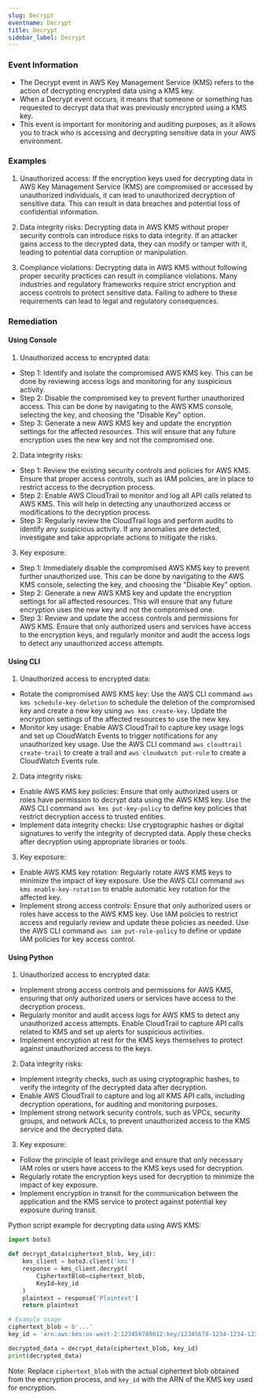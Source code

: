 ```yaml
--- 
slug: Decrypt
eventname: Decrypt
title: Decrypt
sidebar_label: Decrypt
---
```

                       
### Event Information

- The Decrypt event in AWS Key Management Service (KMS) refers to the action of decrypting encrypted data using a KMS key.
- When a Decrypt event occurs, it means that someone or something has requested to decrypt data that was previously encrypted using a KMS key.
- This event is important for monitoring and auditing purposes, as it allows you to track who is accessing and decrypting sensitive data in your AWS environment.


### Examples

1. Unauthorized access: If the encryption keys used for decrypting data in AWS Key Management Service (KMS) are compromised or accessed by unauthorized individuals, it can lead to unauthorized decryption of sensitive data. This can result in data breaches and potential loss of confidential information.

2. Data integrity risks: Decrypting data in AWS KMS without proper security controls can introduce risks to data integrity. If an attacker gains access to the decrypted data, they can modify or tamper with it, leading to potential data corruption or manipulation.

3. Compliance violations: Decrypting data in AWS KMS without following proper security practices can result in compliance violations. Many industries and regulatory frameworks require strict encryption and access controls to protect sensitive data. Failing to adhere to these requirements can lead to legal and regulatory consequences.

### Remediation

#### Using Console

1. Unauthorized access to encrypted data:
- Step 1: Identify and isolate the compromised AWS KMS key. This can be done by reviewing access logs and monitoring for any suspicious activity.
- Step 2: Disable the compromised key to prevent further unauthorized access. This can be done by navigating to the AWS KMS console, selecting the key, and choosing the "Disable Key" option.
- Step 3: Generate a new AWS KMS key and update the encryption settings for the affected resources. This will ensure that any future encryption uses the new key and not the compromised one.

2. Data integrity risks:
- Step 1: Review the existing security controls and policies for AWS KMS. Ensure that proper access controls, such as IAM policies, are in place to restrict access to the decryption process.
- Step 2: Enable AWS CloudTrail to monitor and log all API calls related to AWS KMS. This will help in detecting any unauthorized access or modifications to the decryption process.
- Step 3: Regularly review the CloudTrail logs and perform audits to identify any suspicious activity. If any anomalies are detected, investigate and take appropriate actions to mitigate the risks.

3. Key exposure:
- Step 1: Immediately disable the compromised AWS KMS key to prevent further unauthorized use. This can be done by navigating to the AWS KMS console, selecting the key, and choosing the "Disable Key" option.
- Step 2: Generate a new AWS KMS key and update the encryption settings for all affected resources. This will ensure that any future encryption uses the new key and not the compromised one.
- Step 3: Review and update the access controls and permissions for AWS KMS. Ensure that only authorized users and services have access to the encryption keys, and regularly monitor and audit the access logs to detect any unauthorized access attempts.

#### Using CLI

1. Unauthorized access to encrypted data:
- Rotate the compromised AWS KMS key: Use the AWS CLI command `aws kms schedule-key-deletion` to schedule the deletion of the compromised key and create a new key using `aws kms create-key`. Update the encryption settings of the affected resources to use the new key.
- Monitor key usage: Enable AWS CloudTrail to capture key usage logs and set up CloudWatch Events to trigger notifications for any unauthorized key usage. Use the AWS CLI command `aws cloudtrail create-trail` to create a trail and `aws cloudwatch put-rule` to create a CloudWatch Events rule.

2. Data integrity risks:
- Enable AWS KMS key policies: Ensure that only authorized users or roles have permission to decrypt data using the AWS KMS key. Use the AWS CLI command `aws kms put-key-policy` to define key policies that restrict decryption access to trusted entities.
- Implement data integrity checks: Use cryptographic hashes or digital signatures to verify the integrity of decrypted data. Apply these checks after decryption using appropriate libraries or tools.

3. Key exposure:
- Enable AWS KMS key rotation: Regularly rotate AWS KMS keys to minimize the impact of key exposure. Use the AWS CLI command `aws kms enable-key-rotation` to enable automatic key rotation for the affected key.
- Implement strong access controls: Ensure that only authorized users or roles have access to the AWS KMS key. Use IAM policies to restrict access and regularly review and update these policies as needed. Use the AWS CLI command `aws iam put-role-policy` to define or update IAM policies for key access control.

#### Using Python

1. Unauthorized access to encrypted data:
- Implement strong access controls and permissions for AWS KMS, ensuring that only authorized users or services have access to the decryption process.
- Regularly monitor and audit access logs for AWS KMS to detect any unauthorized access attempts. Enable CloudTrail to capture API calls related to KMS and set up alerts for suspicious activities.
- Implement encryption at rest for the KMS keys themselves to protect against unauthorized access to the keys.

2. Data integrity risks:
- Implement integrity checks, such as using cryptographic hashes, to verify the integrity of the decrypted data after decryption.
- Enable AWS CloudTrail to capture and log all KMS API calls, including decryption operations, for auditing and monitoring purposes.
- Implement strong network security controls, such as VPCs, security groups, and network ACLs, to prevent unauthorized access to the KMS service and the decrypted data.

3. Key exposure:
- Follow the principle of least privilege and ensure that only necessary IAM roles or users have access to the KMS keys used for decryption.
- Regularly rotate the encryption keys used for decryption to minimize the impact of key exposure.
- Implement encryption in transit for the communication between the application and the KMS service to protect against potential key exposure during transit.

Python script example for decrypting data using AWS KMS:

```python
import boto3

def decrypt_data(ciphertext_blob, key_id):
    kms_client = boto3.client('kms')
    response = kms_client.decrypt(
        CiphertextBlob=ciphertext_blob,
        KeyId=key_id
    )
    plaintext = response['Plaintext']
    return plaintext

# Example usage
ciphertext_blob = b'...'
key_id = 'arn:aws:kms:us-west-2:123456789012:key/12345678-1234-1234-1234-123456789012'

decrypted_data = decrypt_data(ciphertext_blob, key_id)
print(decrypted_data)
```

Note: Replace `ciphertext_blob` with the actual ciphertext blob obtained from the encryption process, and `key_id` with the ARN of the KMS key used for encryption.


 